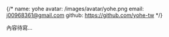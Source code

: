 {/*
name: yohe
avatar: /images/avatar/yohe.png
email: j00968361@gmail.com
github: https://github.com/yohe-tw
*/}

內容待寫...